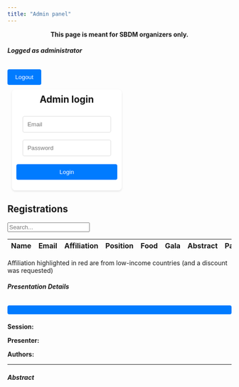 ```yaml
---
title: "Admin panel"
---
```


::: {style="text-align: center;"}
[**This page is meant for SBDM organizers
only.**]{style="text-align: center;"}
:::

```{=html}
<script src="https://code.jquery.com/jquery-3.6.0.min.js"></script>
<script type="module">
  import { initializeApp } from "https://www.gstatic.com/firebasejs/11.4.0/firebase-app.js";
  import { getAuth, createUserWithEmailAndPassword, signInWithEmailAndPassword, signOut, onAuthStateChanged, sendEmailVerification } from "https://www.gstatic.com/firebasejs/11.4.0/firebase-auth.js";

  const firebaseConfig = {
    apiKey: "AIzaSyCH3avPPXfXI49GTopvaFbeKrPtu8ufa2c",
    authDomain: "sbdm2025.firebaseapp.com",
    projectId: "sbdm2025",
    storageBucket: "sbdm2025.firebasestorage.app",
    messagingSenderId: "846447691095",
    appId: "1:846447691095:web:e41322d89f69949469ea12",
    measurementId: "G-G79REFBJ4H"
  };

  const app = initializeApp(firebaseConfig);
  const auth = getAuth(app);
  let hashedPassword

    async function hashPassword(password) {
        const encoder = new TextEncoder();
        const data = encoder.encode(password);
        const hashBuffer = await crypto.subtle.digest("SHA-256", data);
        return Array.from(new Uint8Array(hashBuffer))
            .map(byte => byte.toString(16).padStart(2, "0"))
            .join("");
    }

    document.getElementById("login-form").addEventListener("submit", async (event) => {
        event.preventDefault(); // Prevent form submission


    const email = document.getElementById("email").value.trim();
    const password = document.getElementById("password").value.trim();
    if (!email || !password) {
        alert("Please enter both email and password.");
        return;
    }
    hashedPassword = await hashPassword(password);
    try {
      const userCredential = await signInWithEmailAndPassword(auth, email, password);
    } catch (error) {
      alert(error.message);
    }
  });



  document.getElementById("logout-btn").addEventListener("click", async () => {
    await signOut(auth);
  });

   document.getElementById("title-block-header").style.display = "none";

    function getCookie(name) {
        let cookies = document.cookie.split('; ');
        for (let cookie of cookies) {
            let [key, value] = cookie.split('=');
            if (key === name) {
                return value;
            }
        }
        return "nothing"; // Cookie not found
    }

  onAuthStateChanged(auth, (user) => {
    /*
    console.log(hashedPassword)
    if (hashedPassword!==undefined){
        document.cookie = `sbdmH=${hashedPassword}; path=/`;
    } else {
        const readCookie=getCookie("sbdmH")
        if (readCookie!=="nothing"){
            hashedPassword = readCookie;
        }
    }
    */
    if (user && (user.email=='sbdm2025.lyon@gmail.com') && (hashedPassword!==undefined)) {
      document.getElementById("auth-container").style.display = "none";
      document.getElementById("user-container").style.display = "block";
      document.getElementById("logged-container").style.display = "block";
      fetchAllData(hashedPassword)
    } else {
      document.getElementById("logged-container").style.display = "none";
      document.getElementById("auth-container").style.display = "block";
      document.getElementById("user-container").style.display = "none";
       signOut(auth);
    }
  });

function showAbstract(title, abstract, session, authors, presenter) {
    document.getElementById('modalTitle').textContent = decodeURIComponent(title);
    document.getElementById('modalSession').textContent = decodeURIComponent(session);
    document.getElementById('modalPresenter').textContent = decodeURIComponent(presenter);
    document.getElementById('modalAuthors').textContent = decodeURIComponent(authors);
    document.getElementById('modalAbstract').textContent = decodeURIComponent(abstract);

    let modal = new bootstrap.Modal(document.getElementById('abstractModal'));
    modal.show();
}
    
async function fetchAllData(hashedPassword) {
    const user = auth.currentUser;
    const response = await fetch(`https://misc.robustcircuit.eu/all/${hashedPassword}`);
    const result = await response.json();
    let tableBody = "";
    result.forEach(entry => {
        tableBody += `
            <tr data-id="${entry._id}" style="vertical-align:middle">
                <td contenteditable="false" data-field="name"><div>${entry.name}</div></td>
                <td contenteditable="false" data-field="email"><div>${entry.email}</td>
                <td contenteditable="true" class="editable" data-field="affiliation" style="color: ${entry.discountRequest ? 'red': 'inherit'};"><div>${entry.affiliation}</div></td>
                <td contenteditable="true" class="editable" data-field="position"><div>${entry.position}</div></td>
                <td contenteditable="false" data-field="foodrestriction"><div>${entry.foodrestriction}</div></td>
                <td contenteditable="true" data-field="optoutGala">
                <div>
                <input
                    type="checkbox"
                    class="form-check-input editable"
                    data-field="optoutGala"
                    ${entry.optoutGala ? "checked" : ""}
                />
                </div>
                </td>
                <td><div>
                    ${entry.title ? `
                    <button class="btn btn-primary btn-sm show-abstract-btn" style="margin:0px;"
                        data-title="${encodeURIComponent(entry.title || "")}"
                        data-abstract="${encodeURIComponent(entry.abstract || "")}"
                        data-session="${encodeURIComponent(entry.session || "")}"
                        data-authors="${encodeURIComponent(entry.authors || "")}"
                        data-presenter="${encodeURIComponent(entry.presenter || "")}">View</button>
                    ` : ''}
                </div></td>
                <td>                
                <div>
                <input
                    type="checkbox"
                    class="form-check-input editable"
                    data-field="paid"
                    ${entry.paid ? "checked" : ""}
                />
                </div>
                </td>
            </tr>`;
    });
    $("#tableBody").html(tableBody);

    // Attach event listeners to the buttons
    $(".show-abstract-btn").on("click", function() {
        showAbstract(
            $(this).data("title"),
            $(this).data("abstract"),
            $(this).data("session"),
            $(this).data("authors"),
            $(this).data("presenter")
        );
    });
}
    // Inline edit event
    $(document).on("blur", ".editable", function () {
        let row = $(this).closest("tr");
        let id = row.data("id");
        let field = $(this).data("field");
        let value = $(this).hasClass("form-select") ? $(this).val() : $(this).text().trim();

        updateEntry(id, field, value);
    });

    // Search functionality
    $("#search").on("keyup", function () {
        let value = $(this).val().toLowerCase();
        $("#tableBody tr").filter(function () {
            $(this).toggle($(this).text().toLowerCase().indexOf(value) > -1)
        });
    });

    function updateEntry(id, field, value) {
        const user = auth.currentUser;
        $.ajax({
            url: `https://misc.robustcircuit.eu/edit/${hashedPassword}/${id}`,
            type: "PUT",
            contentType: "application/json",
            data: JSON.stringify({ [field]: value }),
            success: function (response) {
                console.log("Update successful", response);
            },
            error: function (error) {
                console.error("Update failed", error);
            }
        });
    }

  
</script>
```

```{=html}
<style>

    .auth-container, .user-container {
        background-color: #fff;
        padding: 10px;
        border-radius: 8px;
        box-shadow: 0 2px 4px rgba(0, 0, 0, 0.1);
        width: 100%;
        text-align: center;
        margin: 10px;
    }

    input[type="email"], input[type="password"] {
        padding: 10px;
        margin: 8px 0;
        border: 1px solid #ddd;
        border-radius: 4px;
        box-sizing: border-box;
    }

    button {
        background-color: #007bff;
        color: white;
        padding: 10px 15px;
        border: none;
        border-radius: 4px;
        cursor: pointer;
        width: 100%;
        margin-top: 10px;
    }

    button:hover {
        background-color: #0056b3;
    }

    .user-container {
        display: none; /* Hidden by default */
    }

    .form-check-label{
      margin-left: 10px;
    }

    td div {
        display: table-cell;
        vertical-align: middle;
    }
</style>
```

```{=html}
<div class="container-lg">
    <div class="logged-container row justify-content-center" id="logged-container">
        <div class="col-md-5">
            <div class="d-flex justify-content-between align-items-center">
                <h5 id="user-email" class="mb-0">Logged as administrator</h5>
                <button id="logout-btn" class="btn btn-primary" style="max-width:15%">Logout</button>
            </div>
        </div>
    </div>
    <div class="d-flex row justify-content-center flex-wrap" style="width:100%">
        <div style="width:45%">
            <div class="auth-container text-center" id="auth-container">
                <h2 style="margin-top:0px">Admin login</h2>
                <form id="login-form">
                <input type="email" id="email" class="form-control" name="username" placeholder="Email" autocomplete="username">
                <input type="password" id="password" class="form-control" name="password" placeholder="Password" autocomplete="current-password">
                <button type="submit" id="login-btn" class="btn btn-primary mt-2 w-75">Login</button>
                </form>
            </div>
        </div>
    <div class="container mt-4" id="user-container">
            <h2 class="mb-3">Registrations</h2>
            <input type="text" id="search" class="form-control mb-3" placeholder="Search...">
            <table class="table table-bordered table-striped">
            <thead>
            <tr>
                <th>Name</th>
                <th>Email</th>
                <th>Affiliation</th>
                <th>Position</th>
                <th>Food</th>
                <th>Gala</th>
                <th>Abstract</th>
                <th>Paid</th>
            </tr>
            </thead>
        <tbody id="tableBody">
            <!-- Data will be inserted here dynamically -->
        </tbody>
        </table>
        <div class="mt-5 mb-5">
        <span class="text-muted">Affiliation highlighted in red are from low-income countries (and a discount was requested)</span>
        </div>
    </div>

    <!-- Abstract Modal -->
    <div class="modal fade" id="abstractModal" tabindex="-1" aria-labelledby="modalLabel" aria-hidden="true">
        <div class="modal-dialog modal-lg"> <!-- Enlarged modal for better readability -->
            <div class="modal-content">
                <div class="modal-header">
                    <h5 class="modal-title" id="modalLabel">Presentation Details</h5>
                    <button type="button" class="btn-close" data-bs-dismiss="modal" aria-label="Close"></button>
                </div>
                <div class="modal-body">
                    <h4 id="modalTitle" class="fw-bold"></h4>
                    <p><strong>Session:</strong> <span id="modalSession"></span></p>
                    <p><strong>Presenter:</strong> <span id="modalPresenter"></span></p>
                    <p><strong>Authors:</strong> <span id="modalAuthors"></span></p>
                    <hr>
                    <h5>Abstract</h5>
                    <p id="modalAbstract" class="text-justify"></p>
                </div>
            </div>
        </div>
    </div>
</div>

```